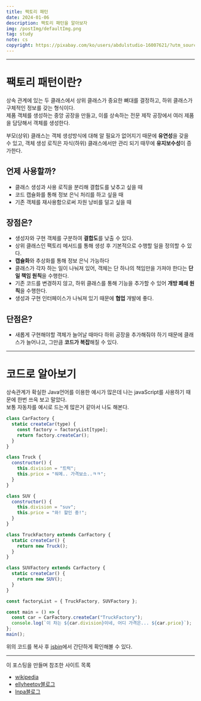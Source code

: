 ```yaml
---
title: 팩토리 패턴
date: 2024-01-06
description: 팩토리 패턴을 알아보자
img: /postImg/defaultImg.png
tag: study
note: cs
copyright: https://pixabay.com/ko/users/abdulstudio-16007621/?utm_source=link-attribution&utm_medium=referral&utm_campaign=image&utm_content=5048215
---
```


---

# 팩토리 패턴이란?

상속 관계에 있는 두 클래스에서 상위 클래스가 중요한 뼈대를 결정하고, 하위 클래스가 구체적인 정보를 갖는 형식이다.<br/>
제품 객체를 생성하는 중앙 공장을 만들고, 이를 상속하는 전문 제작 공장에서 여러 제품을 담당해서 객체를 생성한다.

부모(상위) 클래스는 객체 생성방식에 대해 알 필요가 없어지기 때문에 **유연성**을 갖을 수 있고,
객체 생성 로직은 자식(하위) 클래스에서만 관리 되기 때무에 **유지보수성**이 증가한다.

## 언제 사용할까?

- 클래스 생성과 사용 로직을 분리해 결합도를 낮추고 싶을 때
- 코드 캡슐화를 통해 정보 은닉 처리를 하고 싶을 때
- 기존 객체를 재사용함으로써 자원 낭비를 덜고 싶을 때

## 장점은?

- 생성자와 구현 객체를 구분하여 **결합도**를 낮출 수 있다.
- 상위 클래스인 팩토리 메서드를 통해 생성 후 기본적으로 수행할 일을 정의할 수 있다.
- **캡슐화**와 추상화를 통해 정보 은닉 가능하다
- 클래스가 각자 하는 일이 나눠져 있어, 객체는 단 하나의 책임만을 가져야 한다는 **단일 책임 원칙**을 수행한다.
- 기존 코드를 변경하지 않고, 하위 클래스를 통해 기능을 추가할 수 있어 **개방 폐쇄 원칙**을 수행한다.
- 생성과 구현 인터페이스가 나눠져 있기 때문에 **협업** 개발에 좋다.

## 단점은?

- 새롭게 구현해야할 객체가 늘어날 때마다 하위 공장을 추가해줘야 하기 때문에 클래스가 늘어나고,
  그만큼 **코드가 복잡**해질 수 있다.

---

# 코드로 알아보기

상속관계가 확실한 Java언어를 이용한 예시가 많은데 나는 javaScript를 사용하기 때문에
한번 쓰윽 보고 말았다.<br/>
보통 자동차를 예시로 드는게 많은거 같아서 나도 해본다.

```javascript
class CarFactory {
  static createCar(type) {
    const factory = factoryList[type];
    return factory.createCar();
  }
}

class Truck {
  constructor() {
    this.division = "트럭";
    this.price = "워메.. 가격보소..ㅋㅋ";
  }
}

class SUV {
  constructor() {
    this.division = "suv";
    this.price = "와! 할인 중!";
  }
}

class TruckFactory extends CarFactory {
  static createCar() {
    return new Truck();
  }
}

class SUVFactory extends CarFactory {
  static createCar() {
    return new SUV();
  }
}

const factoryList = { TruckFactory, SUVFactory };

const main = () => {
  const car = CarFactory.createCar("TruckFactory");
  console.log(`이 차는 ${car.division}이네, 어디 가격은... ${car.price}`);
};
main();
```

위의 코드를 복사 후 [jsbin][jsbin]에서 간단하게 확인해볼 수 있다.

---

이 포스팅을 만들며 참조한 사이트 목록

- [wikipedia][wikipedia]
- [ellyheetov블로그][ellyheetov블로그]
- [Inpa블로그][Inpa블로그]

[wikipedia]: https://ko.wikipedia.org/wiki/%ED%8C%A9%ED%86%A0%EB%A6%AC_%EB%A9%94%EC%84%9C%EB%93%9C_%ED%8C%A8%ED%84%B4
[jsbin]: https://jsbin.com/?html,output
[ellyheetov블로그]: https://velog.io/@ellyheetov/Factory-Pattern
[Inpa블로그]: https://inpa.tistory.com/entry/GOF-%F0%9F%92%A0-%ED%8C%A9%ED%86%A0%EB%A6%AC-%EB%A9%94%EC%84%9C%EB%93%9CFactory-Method-%ED%8C%A8%ED%84%B4-%EC%A0%9C%EB%8C%80%EB%A1%9C-%EB%B0%B0%EC%9B%8C%EB%B3%B4%EC%9E%90#factory_method_pattern
